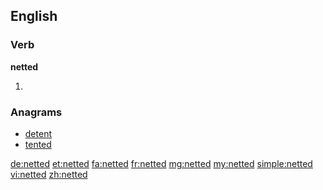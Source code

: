 ==English==

===Verb===
'''netted'''

# {{past of|net}}

===Anagrams===
* [[detent#English|detent]]
* [[tented#English|tented]]

[[de:netted]]
[[et:netted]]
[[fa:netted]]
[[fr:netted]]
[[mg:netted]]
[[my:netted]]
[[simple:netted]]
[[vi:netted]]
[[zh:netted]]
